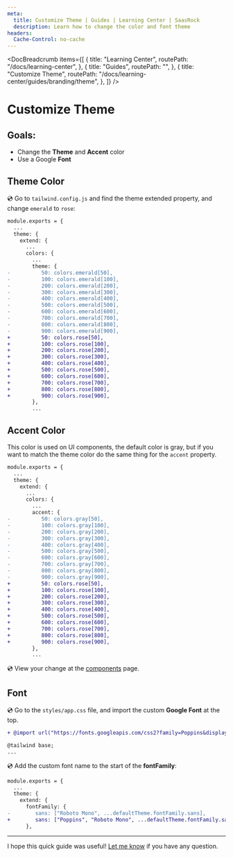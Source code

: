 ```yaml
---
meta:
  title: Customize Theme | Guides | Learning Center | SaasRock
  description: Learn how to change the color and font theme
headers:
  Cache-Control: no-cache
---
```



<DocBreadcrumb
  items={[
    {
      title: "Learning Center",
      routePath: "/docs/learning-center",
    },
    {
      title: "Guides",
      routePath: "",
    },
    {
      title: "Customize Theme",
      routePath:
        "/docs/learning-center/guides/branding/theme",
    },
  ]}
/>

# Customize Theme

## Goals:

- Change the **Theme** and **Accent** color
- Use a Google **Font**

## Theme Color

💿 Go to `tailwind.config.js` and find the theme extended property, and change `emerald` to `rose`:

```diff
module.exports = {
  ...
  theme: {
    extend: {
      ...
      colors: {
        ...
        theme: {
-          50: colors.emerald[50],
-          100: colors.emerald[100],
-          200: colors.emerald[200],
-          300: colors.emerald[300],
-          400: colors.emerald[400],
-          500: colors.emerald[500],
-          600: colors.emerald[600],
-          700: colors.emerald[700],
-          800: colors.emerald[800],
-          900: colors.emerald[900],
+          50: colors.rose[50],
+          100: colors.rose[100],
+          200: colors.rose[200],
+          300: colors.rose[300],
+          400: colors.rose[400],
+          500: colors.rose[500],
+          600: colors.rose[600],
+          700: colors.rose[700],
+          800: colors.rose[800],
+          900: colors.rose[900],
        },
        ...
```

<DocTutorialImage
  src="https://yahooder.sirv.com/saasrock/guides/branding/theme/theme.png"
  alt="Change Theme Color"
/>

## Accent Color

This color is used on UI components, the default color is gray, but if you want to match the theme color do the same thing for the `accent` property.

```diff
module.exports = {
  ...
  theme: {
    extend: {
      ...
      colors: {
        ...
        accent: {
-          50: colors.gray[50],
-          100: colors.gray[100],
-          200: colors.gray[200],
-          300: colors.gray[300],
-          400: colors.gray[400],
-          500: colors.gray[500],
-          600: colors.gray[600],
-          700: colors.gray[700],
-          800: colors.gray[800],
-          900: colors.gray[900],
+          50: colors.rose[50],
+          100: colors.rose[100],
+          200: colors.rose[200],
+          300: colors.rose[300],
+          400: colors.rose[400],
+          500: colors.rose[500],
+          600: colors.rose[600],
+          700: colors.rose[700],
+          800: colors.rose[800],
+          900: colors.rose[900],
        },
        ...
```

💿 View your change at the [components](/docs/components/buttons) page.

<DocTutorialImage
  src="https://yahooder.sirv.com/saasrock/guides/branding/theme/accent.png"
  alt="Change Accent Color"
/>

## Font

💿 Go to the `styles/app.css` file, and import the custom **Google Font** at the top.

```diff
+ @import url("https://fonts.googleapis.com/css2?family=Poppins&display=swap");

@tailwind base;
...
```

💿 Add the custom font name to the start of the **fontFamily**:

```diff
module.exports = {
  ...
  theme: {
    extend: {
      fontFamily: {
-        sans: ["Roboto Mono", ...defaultTheme.fontFamily.sans],
+        sans: ["Poppins", "Roboto Mono", ...defaultTheme.fontFamily.sans],
      },
```

<DocTutorialImage
  src="https://yahooder.sirv.com/saasrock/guides/branding/theme/font.png"
  alt="Change Font"
/>

---

I hope this quick guide was useful! [Let me know](/docs/community) if you have any question.
